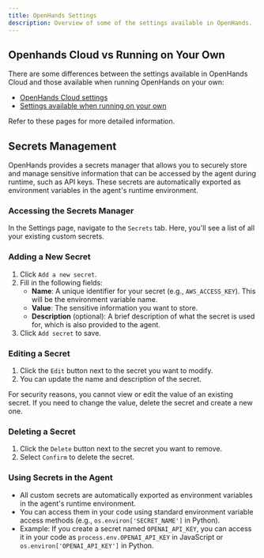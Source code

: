 ```yaml
---
title: OpenHands Settings
description: Overview of some of the settings available in OpenHands.
---
```


## Openhands Cloud vs Running on Your Own

There are some differences between the settings available in OpenHands Cloud and those available when running OpenHands
on your own:
* [OpenHands Cloud settings](/usage/cloud/cloud-ui#settings)
* [Settings available when running on your own](/usage/how-to/gui-mode#settings)

Refer to these pages for more detailed information.

## Secrets Management

OpenHands provides a secrets manager that allows you to securely store and manage sensitive information that can be
accessed by the agent during runtime, such as API keys. These secrets are automatically exported as environment
variables in the agent's runtime environment.

### Accessing the Secrets Manager

In the Settings page, navigate to the `Secrets` tab. Here, you'll see a list of all your existing custom secrets.

### Adding a New Secret
1. Click `Add a new secret`.
2. Fill in the following fields:
   - **Name**: A unique identifier for your secret (e.g., `AWS_ACCESS_KEY`). This will be the environment variable name.
   - **Value**: The sensitive information you want to store.
   - **Description** (optional): A brief description of what the secret is used for, which is also provided to the agent.
3. Click `Add secret` to save.

### Editing a Secret

1. Click the `Edit` button next to the secret you want to modify.
2. You can update the name and description of the secret.
<Note>
  For security reasons, you cannot view or edit the value of an existing secret. If you need to change the
  value, delete the secret and create a new one.
</Note>

### Deleting a Secret

1. Click the `Delete` button next to the secret you want to remove.
2. Select `Confirm` to delete the secret.

### Using Secrets in the Agent
 - All custom secrets are automatically exported as environment variables in the agent's runtime environment.
 - You can access them in your code using standard environment variable access methods
   (e.g., `os.environ['SECRET_NAME']` in Python).
 - Example: If you create a secret named `OPENAI_API_KEY`, you can access it in your code as
   `process.env.OPENAI_API_KEY` in JavaScript or `os.environ['OPENAI_API_KEY']` in Python.
